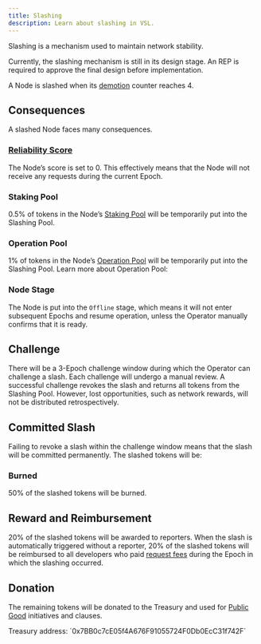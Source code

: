```yaml
---
title: Slashing
description: Learn about slashing in VSL.
---
```


Slashing is a mechanism used to maintain network stability.

<Callout type="error">
  Currently, the slashing mechanism is still in its design stage. An REP is required to approve the final design before implementation.
</Callout>

A Node is slashed when its [demotion](./demotion) counter reaches 4.

## Consequences

A slashed Node faces many consequences.

### [Reliability Score](./reliability-score)

The Node’s score is set to 0. This effectively means that the Node will not receive any requests during the current Epoch.

### Staking Pool

0.5% of tokens in the Node’s [Staking Pool](../pool/staking-pool) will be temporarily put into the Slashing Pool.

### Operation Pool

1% of tokens in the Node’s [Operation Pool](../pool/operation-pool) will be temporarily put into the Slashing Pool. Learn more about Operation Pool:

### Node Stage

The Node is put into the `Offline` stage, which means it will not enter subsequent Epochs and resume operation, unless the Operator manually confirms that it is ready.

## Challenge

There will be a 3-Epoch challenge window during which the Operator can challenge a slash. Each challenge will undergo a manual review. A successful challenge revokes the slash and returns all tokens from the Slashing Pool. However, lost opportunities, such as network rewards, will not be distributed retrospectively.

## Committed Slash

Failing to revoke a slash within the challenge window means that the slash will be committed permanently. The slashed tokens will be:

### Burned

50% of the slashed tokens will be burned.

## Reward and Reimbursement

20% of the slashed tokens will be awarded to reporters. When the slash is automatically triggered without a reporter, 20% of the slashed tokens will be reimbursed to all developers who paid [request fees](./request-fee) during the Epoch in which the slashing occurred.

## Donation

The remaining tokens will be donated to the Treasury and used for [Public Good](/guide/core/concepts/nodes/public-good-node) initiatives and clauses.

<Callout>
  Treasury address: `0x7BB0c7cE05f4A676F91055724F0Db0EcC31f742F`
</Callout>
